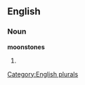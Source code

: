 
==English==

===Noun===
'''moonstones'''

# {{plural of|[[moonstone]]}}

[[Category:English plurals]]